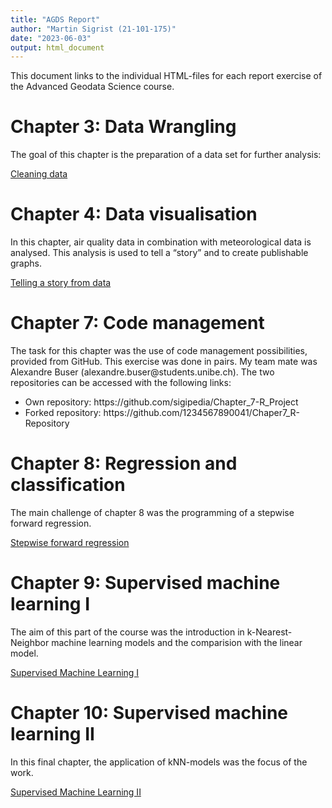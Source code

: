 ```yaml
---
title: "AGDS Report"
author: "Martin Sigrist (21-101-175)"
date: "2023-06-03"
output: html_document
---
```


This document links to the individual HTML-files for each report exercise of the Advanced Geodata Science course.

# Chapter 3: Data Wrangling

The goal of this chapter is the preparation of a data set for further analysis:

[Cleaning data](./html/re_tidy.html)


# Chapter 4: Data visualisation

In this chapter, air quality data in combination with meteorological data is analysed. This analysis is used to tell a "story" and to create publishable graphs.

[Telling a story from data](./html/re_story.html)

# Chapter 7: Code management

The task for this chapter was the use of code management possibilities, provided from GitHub. This exercise was done in pairs. My team mate was Alexandre Buser (alexandre.buser@students.unibe.ch). The two repositories can be accessed with the following links:

-   Own repository: https://github.com/sigipedia/Chapter_7-R_Project
-   Forked repository: https://github.com/1234567890041/Chaper7_R-Repository

# Chapter 8: Regression and classification

The main challenge of chapter 8 was the programming of a stepwise forward regression.

[Stepwise forward regression](./html/re_stepwise.html)

# Chapter 9: Supervised machine learning I

The aim of this part of the course was the introduction in k-Nearest-Neighbor machine learning models and the comparision with the linear model. 

[Supervised Machine Learning I](./html/re_ml_01.html)

# Chapter 10: Supervised machine learning II

In this final chapter, the application of kNN-models was the focus of the work.

[Supervised Machine Learning II](./html/re_ml_02.html)


